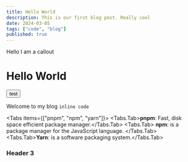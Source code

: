 ```yaml
---
title: Hello World
description: This is our first blog post. Really cool
date: 2024-03-05
tags: ["code", "blog"]
published: true
---
```


<Callout>Hello I am a callout</Callout>

# Hello World

<Button>test</Button>

Welcome to my blog `inline code`

<Tabs items={["pnpm", "npm", "yarn"]}>
  <Tabs.Tab>**pnpm**: Fast, disk space efficient package manager.</Tabs.Tab>
  <Tabs.Tab>
    **npm**: is a package manager for the JavaScript language.
  </Tabs.Tab>
  <Tabs.Tab>**Yarn**: is a software packaging system.</Tabs.Tab>
</Tabs>

### Header 3
